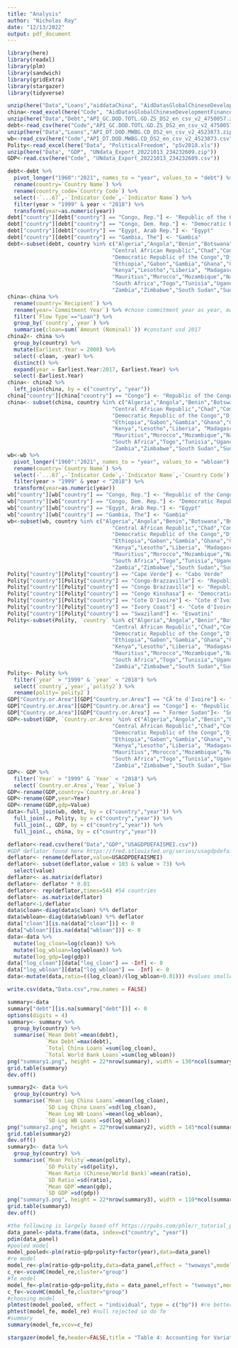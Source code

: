 ```yaml
---
title: "Analysis"
author: "Nicholas Ray"
date: "12/13/2022"
output: pdf_document
---
```

<!-- Loading relevant libraries. -->
```r
library(here)
library(readxl)
library(plm)
library(sandwich)
library(gridExtra)
library(stargazer)
library(tidyverse)
```

<!-- Loading relevant data. -->
```r
unzip(here("Data","Loans","aiddataChina", "AidDatasGlobalChineseDevelopmentFinanceDataset_v2.0.zip"))
china<-read_excel(here("Code", "AidDatasGlobalChineseDevelopmentFinanceDataset_v2.0.xlsx"), sheet = 5)
unzip(here("Data","Debt","API_GC.DOD.TOTL.GD.ZS_DS2_en_csv_v2_4750057.zip"))
debt<-read_csv(here("Code","API_GC.DOD.TOTL.GD.ZS_DS2_en_csv_v2_4750057.csv"),skip=4)
unzip(here("Data","Loans","API_DT.DOD.MWBG.CD_DS2_en_csv_v2_4523873.zip"))
wb<-read_csv(here("Code","API_DT.DOD.MWBG.CD_DS2_en_csv_v2_4523873.csv"),skip=4)
Polity<-read_excel(here("Data", "PoliticalFreedom", "p5v2018.xls"))
unzip(here("Data", "GDP", "UNdata_Export_20221013_234232609.zip"))
GDP<-read.csv(here("Code", "UNdata_Export_20221013_234232609.csv"))
```

<!-- Cleaning data. -->
```r
debt<-debt %>%
  pivot_longer("1960":"2021", names_to = "year", values_to = "debt") %>% #Central government debt, total (% of GDP)
  rename(country=`Country Name`) %>%
  rename(country_code=`Country Code`) %>%
  select(-`...67`,-`Indicator Code`,-`Indicator Name`) %>%
  filter(year > "1999" & year < "2018") %>%
  transform(year=as.numeric(year))
debt["country"][debt["country"] == "Congo, Rep."] <- "Republic of the Congo"
debt["country"][debt["country"] == "Congo, Dem. Rep."] <- "Democratic Republic of the Congo"
debt["country"][debt["country"] == "Egypt, Arab Rep."] <- "Egypt"
debt["country"][debt["country"] == "Gambia, The"] <- "Gambia"
debt<-subset(debt, country %in% c("Algeria","Angola","Benin","Botswana","Burundi","Cabo Verde","Cameroon",                       #all 54 African countries
                                 "Central African Republic","Chad","Comoros","Republic of the Congo","Cote d'Ivoire",
                                 "Democratic Republic of the Congo","Djibouti","Egypt","Equatorial Guinea",                          
                                 "Ethiopia","Gabon","Gambia","Ghana","Guinea","Guinea-Bissau", "Seychelles",                         
                                 "Kenya","Lesotho","Liberia", "Madagascar","Malawi","Mali","Mauritania", "Somalia",
                                 "Mauritius","Morocco","Mozambique","Namibia","Niger","Nigeria","Rwanda","Senegal","Sierra Leone",
                                 "South Africa","Togo","Tunisia","Uganda", "Burkina Faso", "Eswatini",
                                 "Zambia","Zimbabwe","South Sudan","Sudan","Eritrea","Libya","Sao Tome and Principe","Tanzania"))
china<-china %>%
  rename(country=`Recipient`) %>%
  rename(year=`Commitment Year`) %>% #chose commitment year as year, maybe controversial
  filter(`Flow Type`=="Loan") %>%
  group_by(`country`,`year`) %>%
  summarise(cloan=sum(`Amount (Nominal)`)) #constant usd 2017
china2<- china %>% 
  group_by(country) %>% 
  mutate(Earliest.Year = 2000) %>%
  select(-cloan, -year) %>% 
  distinct() %>%
  expand(year = Earliest.Year:2017, Earliest.Year) %>%
  select(-Earliest.Year)
china<- china2 %>%
  left_join(china, by = c("country", "year"))
china["country"][china["country"] == "Congo"] <- "Republic of the Congo"
china<- subset(china, country %in% c("Algeria","Angola","Benin","Botswana","Burundi","Cabo Verde","Cameroon",
                                 "Central African Republic","Chad","Comoros","Republic of the Congo","Cote d'Ivoire",
                                 "Democratic Republic of the Congo","Djibouti","Egypt","Equatorial Guinea",                          #Chinese data missing Burkina Faso, Eswatini
                                 "Ethiopia","Gabon","Gambia","Ghana","Guinea","Guinea-Bissau", "Seychelles",                         #No Chinese loans to Somalia, Sao Tome and Principe
                                 "Kenya","Lesotho","Liberia", "Madagascar","Malawi","Mali","Mauritania", "Somalia",
                                 "Mauritius","Morocco","Mozambique","Namibia","Niger","Nigeria","Rwanda","Senegal","Sierra Leone",
                                 "South Africa","Togo","Tunisia","Uganda", "Burkina Faso", "Eswatini",
                                 "Zambia","Zimbabwe","South Sudan","Sudan","Eritrea","Libya","Sao Tome and Principe","Tanzania"))
wb<-wb %>%
  pivot_longer("1960":"2021", names_to = "year", values_to = "wbloan") %>%
  rename(country=`Country Name`) %>%
  select(-`...67`,-`Indicator Code`,-`Indicator Name`,-`Country Code`) %>%
  filter(year > "1999" & year < "2018") %>%
  transform(year=as.numeric(year))
wb["country"][wb["country"] == "Congo, Rep."] <- "Republic of the Congo"
wb["country"][wb["country"] == "Congo, Dem. Rep."] <- "Democratic Republic of the Congo"
wb["country"][wb["country"] == "Egypt, Arab Rep."] <- "Egypt"
wb["country"][wb["country"] == "Gambia, The"] <- "Gambia"
wb<-subset(wb, country %in% c("Algeria","Angola","Benin","Botswana","Burundi","Cabo Verde","Cameroon",                       #all 54 African countries
                                 "Central African Republic","Chad","Comoros","Republic of the Congo","Cote d'Ivoire",
                                 "Democratic Republic of the Congo","Djibouti","Egypt","Equatorial Guinea",                          
                                 "Ethiopia","Gabon","Gambia","Ghana","Guinea","Guinea-Bissau", "Seychelles",                         
                                 "Kenya","Lesotho","Liberia", "Madagascar","Malawi","Mali","Mauritania", "Somalia",
                                 "Mauritius","Morocco","Mozambique","Namibia","Niger","Nigeria","Rwanda","Senegal","Sierra Leone",
                                 "South Africa","Togo","Tunisia","Uganda", "Burkina Faso", "Eswatini",
                                 "Zambia","Zimbabwe","South Sudan","Sudan","Eritrea","Libya","Sao Tome and Principe","Tanzania"))
Polity["country"][Polity["country"] == "Cape Verde"] <- "Cabo Verde"
Polity["country"][Polity["country"] == "Congo-Brazzaville"] <- "Republic of the Congo"
Polity["country"][Polity["country"] == "Congo Brazzaville"] <- "Republic of the Congo"
Polity["country"][Polity["country"] == "Congo Kinshasa"] <- "Democratic Republic of the Congo"
Polity["country"][Polity["country"] == "Cote D'Ivoire"] <- "Cote d'Ivoire"
Polity["country"][Polity["country"] == "Ivory Coast"] <- "Cote d'Ivoire"
Polity["country"][Polity["country"] == "Swaziland"] <- "Eswatini"
Polity<-subset(Polity, `country` %in% c("Algeria","Angola","Benin","Botswana","Burundi","Cabo Verde","Cameroon",                       #no data for Sao Tome and Principe or Seychelles
                                 "Central African Republic","Chad","Comoros","Republic of the Congo","Cote d'Ivoire",
                                 "Democratic Republic of the Congo","Djibouti","Egypt","Equatorial Guinea",                          
                                 "Ethiopia","Gabon","Gambia","Ghana","Guinea","Guinea-Bissau", "Seychelles",                         
                                 "Kenya","Lesotho","Liberia", "Madagascar","Malawi","Mali","Mauritania", "Somalia",
                                 "Mauritius","Morocco","Mozambique","Namibia","Niger","Nigeria","Rwanda","Senegal","Sierra Leone",
                                 "South Africa","Togo","Tunisia","Uganda", "Burkina Faso", "Eswatini",
                                 "Zambia","Zimbabwe","South Sudan","Sudan","Eritrea","Libya","Sao Tome and Principe","Tanzania"))
Polity<- Polity %>%
  filter(`year` > "1999" & `year` < "2018") %>%
  select(`country`,`year`,`polity2`) %>%
  rename(polity=`polity2`) 
GDP["Country.or.Area"][GDP["Country.or.Area"] == "CÃ´te d'Ivoire"] <- "Cote d'Ivoire"
GDP["Country.or.Area"][GDP["Country.or.Area"] == "Congo"] <- "Republic of the Congo"
GDP["Country.or.Area"][GDP["Country.or.Area"] == " Former Sudan"]<- "South Sudan"
GDP<-subset(GDP, `Country.or.Area` %in% c("Algeria","Angola","Benin","Botswana","Burundi","Cabo Verde","Cameroon",                       #no data for Tanzania
                                 "Central African Republic","Chad","Comoros","Republic of the Congo","Cote d'Ivoire",
                                 "Democratic Republic of the Congo","Djibouti","Egypt","Equatorial Guinea",                          
                                 "Ethiopia","Gabon","Gambia","Ghana","Guinea","Guinea-Bissau", "Seychelles",                         
                                 "Kenya","Lesotho","Liberia", "Madagascar","Malawi","Mali","Mauritania", "Somalia",
                                 "Mauritius","Morocco","Mozambique","Namibia","Niger","Nigeria","Rwanda","Senegal","Sierra Leone",
                                 "South Africa","Togo","Tunisia","Uganda", "Burkina Faso", "Eswatini",
                                 "Zambia","Zimbabwe","South Sudan","Sudan","Eritrea","Libya","Sao Tome and Principe","Tanzania"))
GDP<- GDP %>%
  filter(`Year` > "1999" & `Year` < "2018") %>%
  select(`Country.or.Area`,`Year`,`Value`)
GDP<-rename(GDP,country=`Country.or.Area`)
GDP<-rename(GDP,year=Year)
GDP<-rename(GDP,gdp=Value)
data<-full_join(wb, debt, by = c("country","year")) %>%
  full_join(., Polity, by = c("country","year")) %>%
  full_join(., GDP, by = c("country","year")) %>%
  full_join(., china, by = c("country","year"))
```
```r
deflator<-read.csv(here("Data","GDP","USAGDPDEFAISMEI.csv"))
#GDP deflator found here https://fred.stlouisfed.org/series/usagdpdefaismei
deflator<- rename(deflator,value=USAGDPDEFAISMEI)
deflator<- subset(deflator,value < 103 & value > 73) %>%
  select(value)
deflator<- as.matrix(deflator)
deflator<- deflator * 0.01
deflator<- rep(deflator,times=54) #54 countries
deflator<- as.matrix(deflator)
deflator<-1/deflator
data$cloan<-diag(data$cloan) %*% deflator
data$wbloan<-diag(data$wbloan) %*% deflator
data["cloan"][is.na(data["cloan"])] <- 0
data["wbloan"][is.na(data["wbloan"])] <- 0
data<-data %>%
  mutate(log_cloan=log(cloan)) %>%
  mutate(log_wbloan=log(wbloan)) %>%
  mutate(log_gdp=log(gdp))
data["log_cloan"][data["log_cloan"] == -Inf] <- 0
data["log_wbloan"][data["log_wbloan"] == -Inf] <- 0
data<-mutate(data,ratio=((log_cloan)/(log_wbloan+0.01))) #values smaller than 1 indicate more wbloans than cloans, values larger than 1 the opposite
```
```r
write.csv(data,"Data.csv",row.names = FALSE)
```
```r
summary<-data
summary["debt"][is.na(summary["debt"])] <- 0
options(digits = 4)
summary<- summary %>%
  group_by(country) %>%
  summarise(`Mean Debt`=mean(debt),
            `Max Debt`=max(debt),
            `Total China Loans`=sum(log_cloan),
            `Total World Bank Loans`=sum(log_wbloan))
png("summary1.png", height = 22*nrow(summary), width = 130*ncol(summary))
grid.table(summary)
dev.off()
```
```r
summary2<- data %>%
  group_by(country) %>%
  summarise(`Mean Log China Loans`=mean(log_cloan),
            `SD Log China Loans`=sd(log_cloan),
            `Mean Log WB Loans`=mean(log_wbloan),
            `SD Log WB Loans`=sd(log_wbloan))
png("summary2.png", height = 22*nrow(summary2), width = 145*ncol(summary2))
grid.table(summary2)
dev.off()
summary3<- data %>%
  group_by(country) %>%
  summarise(`Mean Polity`=mean(polity),
            `SD Polity`=sd(polity),
            `Mean Ratio (Chinese/World Bank)`=mean(ratio),
            `SD Ratio`=sd(ratio),
            `Mean GDP`=mean(gdp),
            `SD GDP`=sd(gdp))
png("summary3.png", height = 22*nrow(summary3), width = 110*ncol(summary3))
grid.table(summary3)
dev.off()
```
```r
#the following is largely based off https://rpubs.com/phle/r_tutorial_panel_data_analysis
data_panel<-pdata.frame(data, index=c("country", "year"))
pdim(data_panel)
#pooled model
model_pooled<-plm(ratio~gdp+polity+factor(year),data=data_panel)
#re model
model_re<-plm(ratio~gdp+polity,data=data_panel,effect = "twoways",model="random")
c_re<-vcovHC(model_re,cluster="group")
#fe model
model_fe<-plm(ratio~gdp+polity,data = data_panel,effect = "twoways",model = "within")
c_fe<-vcovHC(model_fe,cluster="group")
#choosing model
plmtest(model_pooled, effect = "individual", type = c("bp")) #re better than pooled
phtest(model_fe, model_re) #null rejected so do fe
#summary
summary(model_fe,vcov=c_fe)
```
```r
stargazer(model_fe,header=FALSE,title = "Table 4: Accounting for Variation in the Ratio between Chinese and World Bank Loans")
```